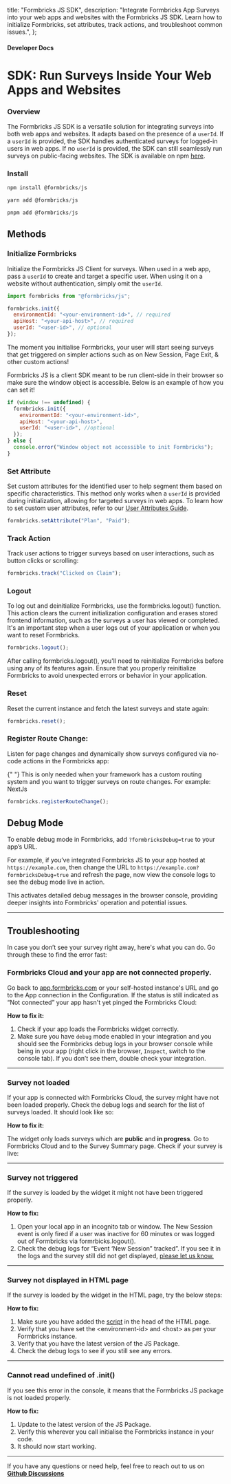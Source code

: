 

  title: "Formbricks JS SDK",
  description:
    "Integrate Formbricks App Surveys into your web apps and websites with the Formbricks JS SDK. Learn how to initialize Formbricks, set attributes, track actions, and troubleshoot common issues.",
};

#### Developer Docs

# SDK: Run Surveys Inside Your Web Apps and Websites

### Overview

The Formbricks JS SDK is a versatile solution for integrating surveys into both web apps and websites. It adapts based on the presence of a `userId`. If a `userId` is provided, the SDK handles authenticated surveys for logged-in users in web apps. If no `userId` is provided, the SDK can still seamlessly run surveys on public-facing websites. The SDK is available on npm [here](https://www.npmjs.com/package/@formbricks/js/).

### Install

<Col>
<CodeGroup title="npm">

```js {{ title: 'npm' }}
npm install @formbricks/js
```

```js {{ title: 'yarn' }}
yarn add @formbricks/js
```

```js {{ title: 'pnpm' }}
pnpm add @formbricks/js
```

</CodeGroup>
</Col>

## Methods

### Initialize Formbricks

Initialize the Formbricks JS Client for surveys. When used in a web app, pass a `userId` to create and target a specific user. When using it on a website without authentication, simply omit the `userId`.

<Col>
<CodeGroup title="Initialize Formbricks">

```javascript
import formbricks from "@formbricks/js";

formbricks.init({
  environmentId: "<your-environment-id>", // required
  apiHost: "<your-api-host>", // required
  userId: "<user-id>", // optional
});
```

</CodeGroup>
</Col>

The moment you initialise Formbricks, your user will start seeing surveys that get triggered on simpler actions such as on New Session, Page Exit, & other custom actions!

<Note>
Formbricks JS is a client SDK meant to be run client-side in their browser so make sure the window object is accessible. Below is an example of how you can set it!

<Col>
<CodeGroup>

```js
if (window !== undefined) {
  formbricks.init({
    environmentId: "<your-environment-id>",
    apiHost: "<your-api-host>",
    userId: "<user-id>", //optional
  });
} else {
  console.error("Window object not accessible to init Formbricks");
}
```

</CodeGroup>
</Col>

</Note>

### Set Attribute

Set custom attributes for the identified user to help segment them based on specific characteristics. This method only works when a `userId` is provided during initialization, allowing for targeted surveys in web apps. To learn how to set custom user attributes, refer to our [User Attributes Guide](/app-surveys/user-identification).

<Col>
<CodeGroup>

```js
formbricks.setAttribute("Plan", "Paid");
```

</CodeGroup>
</Col>

### Track Action

Track user actions to trigger surveys based on user interactions, such as button clicks or scrolling:

<Col>
<CodeGroup>

```js
formbricks.track("Clicked on Claim");
```

</CodeGroup>
</Col>

### Logout

To log out and deinitialize Formbricks, use the formbricks.logout() function. This action clears the current initialization configuration and erases stored frontend information, such as the surveys a user has viewed or completed. It's an important step when a user logs out of your application or when you want to reset Formbricks.

<Col>
<CodeGroup>

```js
formbricks.logout();
```

</CodeGroup>
</Col>

After calling formbricks.logout(), you'll need to reinitialize Formbricks before using any of its features again. Ensure that you properly reinitialize Formbricks to avoid unexpected errors or behavior in your application.

### Reset

Reset the current instance and fetch the latest surveys and state again:

<Col>
<CodeGroup>

```js
formbricks.reset();
```

</CodeGroup>
</Col>

### Register Route Change:

Listen for page changes and dynamically show surveys configured via no-code actions in the Formbricks app:

<Note>
  {" "}
  This is only needed when your framework has a custom routing system and you want to trigger surveys on route
  changes. For example: NextJs
</Note>

<Col>
<CodeGroup>

```js
formbricks.registerRouteChange();
```

</CodeGroup>
</Col>

## Debug Mode

To enable debug mode in Formbricks, add `?formbricksDebug=true` to your app’s URL.

For example, if you’ve integrated Formbricks JS to your app hosted at `https://example.com`, then change the URL to `https://example.com?formbricksDebug=true` and refresh the page, now view the console logs to see the debug mode live in action.

This activates detailed debug messages in the browser console, providing deeper insights into Formbricks' operation and potential issues.

---

## Troubleshooting

In case you don’t see your survey right away, here's what you can do. Go through these to find the error fast:

### Formbricks Cloud and your app are not connected properly.

Go back to [app.formbricks.com](http://app.formbricks.com) or your self-hosted instance's URL and go to the App connection in the Configuration. If the status is still indicated as “Not connected” your app hasn't yet pinged the Formbricks Cloud:

<MdxImage
  src={I1}
  alt="setup checklist ui of survey popup for app surveys"
  quality="100"
  className="max-w-full rounded-lg sm:max-w-3xl"
/>
**How to fix it:**

1. Check if your app loads the Formbricks widget correctly.
2. Make sure you have `debug` mode enabled in your integration and you should see the Formbricks debug logs in your browser console while being in your app (right click in the browser, `Inspect`, switch to the console tab). If you don’t see them, double check your integration.

---

### Survey not loaded

If your app is connected with Formbricks Cloud, the survey might have not been loaded properly. Check the debug logs and search for the list of surveys loaded. It should look like so:

<MdxImage
  src={I3}
  alt="survey logs for app survey pop up micro"
  quality="100"
  className="max-w-full rounded-lg sm:max-w-3xl"
/>

**How to fix it:**

The widget only loads surveys which are **public** and **in progress**. Go to Formbricks Cloud and to the Survey Summary page. Check if your survey is live:

<MdxImage
  src={I2}
  alt="ui of survey popup for app micro surveys"
  quality="100"
  className="max-w-full rounded-lg sm:max-w-3xl"
/>

---

### Survey not triggered

If the survey is loaded by the widget it might not have been triggered properly.

**How to fix:**

1. Open your local app in an incognito tab or window. The New Session event is only fired if a user was inactive for 60 minutes or was logged out of Formbricks via formrbicks.logout().
2. Check the debug logs for “Event ‘New Session” tracked”. If you see it in the logs and the survey still did not get displayed, [please let us know.](mailto:support@formbricks.com)

---

### Survey not displayed in HTML page

If the survey is loaded by the widget in the HTML page, try the below steps:

**How to fix:**

1. Make sure you have added the [script](/app-surveys/framework-guides#html) in the head of the HTML page.
2. Verify that you have set the \<environment-id\> and \<host\> as per your Formbricks instance.
3. Verify that you have the latest version of the JS Package.
4. Check the debug logs to see if you still see any errors.

---

### Cannot read undefined of .init()

If you see this error in the console, it means that the Formbricks JS package is not loaded properly.

**How to fix:**

1. Update to the latest version of the JS Package.
2. Verify this wherever you call initialise the Formbricks instance in your code.
3. It should now start working.

---

If you have any questions or need help, feel free to reach out to us on **[Github Discussions](https://github.com/formbricks/formbricks/discussions)**
